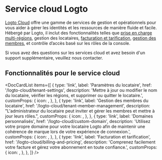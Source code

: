 
# Service cloud Logto

[Logto Cloud](https://cloud.logto.io) offre une gamme de services de gestion et opérationnels pour vous aider à gérer les identités et les ressources de manière fluide et facile. Hébergé par Logto, il inclut des fonctionnalités telles que [prise en charge multi-régions](/logto-cloud/tenant-settings#tenant-region), gestion des locataires, [facturation et tarification](/logto-cloud/billing-and-pricing), [gestion des membres](/logto-cloud/tenant-member-management), et contrôle d’accès basé sur les rôles de la console.

Si vous avez des questions sur les services cloud et avez besoin d'un support supplémentaire, veuillez nous contacter.

## Fonctionnalités pour le service cloud

<DocCardList
  items={[
    {
      type: 'link',
      label: 'Paramètres du locataire',
      href: '/logto-cloud/tenant-settings',
      description:
        'Mettre à jour ou modifier le nom du locataire, vérifier les régions, et supprimer ou quitter le locataire.',
      customProps: {
        icon: <TenantSettings />,
      },
    },
    {
      type: 'link',
      label: 'Gestion des membres du locataire',
      href: '/logto-cloud/tenant-member-management',
      description:
        "L'administrateur du locataire peut inviter et gérer les membres et mettre à jour leurs rôles.",
      customProps: {
        icon: <TenantMemberManagement />,
      },
    },
    {
      type: 'link',
      label: 'Domaines personnalisés',
      href: '/logto-cloud/custom-domain',
      description:
        'Utilisez votre propre domaine pour votre locataire Logto afin de maintenir une cohérence de marque lors de votre expérience de connexion.',
      customProps: {
        icon: <CustomDomains />,
      },
    },
    {
      type: 'link',
      label: 'Facturation et tarification',
      href: '/logto-cloud/billing-and-pricing',
      description:
        'Comprenez facilement votre facture et gérez votre abonnement en toute confiance.',
      customProps: {
        icon: <PricingAndBilling />,
      },
    },
  ]}
/>
